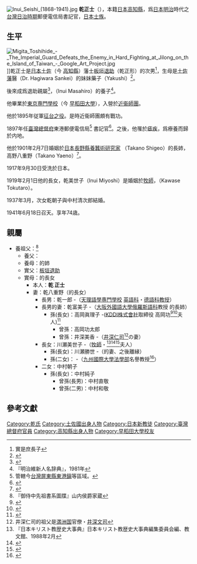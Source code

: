 [[File:Inui_Seishi_(1868-1941).jpg|thumb]]
'''乾正士'''（{{bd|1868年|4月17日|1941年|6月18日|Inui Seishi}}），本籍[[日本|日本]][[高知縣|高知縣]]，爲[[日本|日本]][[明治|明治]]時代之[[台灣日治時期|台灣日治時期]]郵便電信局書記官，[[士族_(日本)|日本士族]]。
 
==生平==
[[File:Migita_Toshihide_-_The_Imperial_Guard_Defeats_the_Enemy_in_Hard_Fighting_at_Jilong_on_the_Island_of_Taiwan_-_Google_Art_Project.jpg|thumb]]]]乾正士是[[日本|日本]][[土佐藩|土佐]]（今 [[高知縣|高知縣]]）藩士[[板垣退助|板垣退助]]（乾正形）的次男<ref>實是庶長子</ref>，生母是[[土佐藩|土佐藩]]醫{{link-ja|萩原三圭|萩原三圭}}（Dr. Hagiwara Sankei）的妹妹藥子（Yakushi）<ref>{{cite web |url=http://ya-na-ka.sakura.ne.jp/hagiwaraSankei.htm |title=萩原三圭 |publisher=谷中・桜木・上野公園 路地裏徹底ツアー |date= |accessdate=2005-06-05 |archive-date=2014-07-14 |archive-url=https://web.archive.org/web/20140714193255/http://ya-na-ka.sakura.ne.jp/hagiwaraSankei.htm |dead-url=no }}</ref>。
 
後來成爲退助親屬<ref>{{cite web |url=https://familysearch.org/search/catalog/1162984?availability=Family%20History%20Library |title=乾市郎平家系図 |publisher=御侍中先祖書系圖牒 |date=2000-03 |accessdate=2012-06-08 |archive-date=2014-12-06 |archive-url=https://web.archive.org/web/20141206185048/https://familysearch.org/search/catalog/1162984?availability=Family%20History%20Library |dead-url=no }}</ref>，{{link-ja|乾正厚|乾正厚}}（Inui Masahiro）的養子<ref>『明治維新人名辞典』{{link-ja|吉川弘文館|吉川弘文館}}，1981年</ref>。
 
他畢業於[[早稻田大学#歷史|東京専門學校]]（今 [[早稻田大學|早稻田大學]]），入營於[[近卫师团|近衞師團]]。
 
他於1895年従軍[[乙未戰爭|征台之役]]。是時近衞師團頗有戰功。
 
1897年任[[臺灣總督府|臺灣總督府]]東港郵便電信局<ref>管轄今[[台灣|台灣]][[屏東縣|屏東縣]][[東港鎮_(臺灣)|東港鎭]]等區域。</ref> 書記官<ref>{{cite web |url=http://who.ith.sinica.edu.tw/s2g.action?viewer.q_authStr=1&viewer.q_dtdIdStr=000088&viewer.q_fieldStr=allIndex;jpnYear;orgName;name&viewer.q_opStr=AND;AND;AND&viewer.q_valueStr=%E6%9B%B8%E8%A8%98;%E6%98%8E%E6%B2%BB%E4%B8%89%E5%8D%81%E5%B9%B4%24;%E9%83%B5%E4%BE%BF%E9%9B%BB%E4%BF%A1%E5%B1%80%E3%80%80%E6%9D%B1%E6%B8%AF%E9%83%B5%E4%BE%BF%E9%9B%BB%E4%BF%A1%E5%B1%80%24;%E4%B9%BE%E6%AD%A3%E5%A3%AB$&pager.objectsPerPage=25&pager.whichPage=1&viewer.q_dtdId=000088&viewer.q_viewMode=ListPage |title=明治30年(1897) 臺灣總督府 東港郵便電信局 乾正士 書記官(629頁) |publisher=『臺灣總督府職員録系統』中央研究院 臺灣史研究所 |date=2012-06-12 |accessdate=2014-12-01 |archive-date=2019-09-14 |archive-url=https://web.archive.org/web/20190914153132/http://who.ith.sinica.edu.tw/s2g.action?viewer.q_authStr=1&viewer.q_dtdIdStr=000088&viewer.q_fieldStr=allIndex;jpnYear;orgName;name&viewer.q_opStr=AND;AND;AND&viewer.q_valueStr=%E6%9B%B8%E8%A8%98;%E6%98%8E%E6%B2%BB%E4%B8%89%E5%8D%81%E5%B9%B4%24;%E9%83%B5%E4%BE%BF%E9%9B%BB%E4%BF%A1%E5%B1%80%E3%80%80%E6%9D%B1%E6%B8%AF%E9%83%B5%E4%BE%BF%E9%9B%BB%E4%BF%A1%E5%B1%80%24;%E4%B9%BE%E6%AD%A3%E5%A3%AB$&pager.objectsPerPage=25&pager.whichPage=1&viewer.q_dtdId=000088&viewer.q_viewMode=ListPage |dead-url=no }}</ref>。之後，他罹於[[疟疾|瘧疾]]，爲療養而歸於内地。
 
他於1901年2月7日婚姻於[[日本|日本]][[長野縣|長野縣]][[蠶業|養蠶術研究家]] {{link-ja|高野成雄|高野成雄}}（Takano Shigeo）的長姉，高野八重野（Takano Yaeno）<ref>{{cite web |url=http://kindai.ndl.go.jp/info:ndljp/pid/841394 |title=『養蠶實験眞説』高野成雄著 |publisher=北信成蠶社 |date=1909-02-25 |accessdate=2014-07-07 |archive-date=2014-12-08 |archive-url=https://web.archive.org/web/20141208122738/http://kindai.ndl.go.jp/info:ndljp/pid/841394 |dead-url=no }}</ref>。
 
1917年9月30日受洗於日本{{link-ja|日本基督教團高知教會|日本基督教団高知教会|高知教會}}。
 
1919年2月1日他的長女，乾美世子（Inui Miyoshi）是婚姻於{{link-ja|日本福音路德八幡教會|日本福音ルーテル八幡教会}}[[牧師|牧師]]，{{link-ja|川瀬德太郎|川瀬徳太郎}}（Kawase Tokutaro）。

1937年3月，次女乾朝子與中村清次郎結婚。
 
1941年6月18日召天。享年74歳。

==親屬==
*養祖父：{{link-ja|乾正春|乾正春}}<ref>『御侍中先祖書系圖牒』山内侯爵家蔵</ref>
**養父：{{link-ja|乾正厚|乾正厚}}
**養母：{{link-ja|明神善秀|明神善秀}}的姉
**實父：[[板垣退助|板垣退助]]
**實母：{{link-ja|萩原静安|萩原静安}}的長女
***本人：'''乾 正士'''
***妻：乾八重野（{{link-ja|高野成雄#家族|高野成雄#家族|高野直作}}的長女）
****長男：乾一郎 -（[[天理大學|天理語學専門學校]] [[英语|英語科]]・[[德语|德語科]][[教授|教授]]）
****長男的妻：乾富美子 -（[[大阪外國語大學|大阪外國語大學]][[俄语|俄羅斯語科]]教授 {{link-ja|片岡孝|片岡孝}}的長姉）
*****孫(長女)：高岡眞理子 -([[KDDI|KDDI株式會社]]取締役 高岡功<ref>{{cite web|url=http://www.kddi.com/corporate/news_release/kako/2003/0304-1/index2.html|title=高岡功(KDDI非常勤顧問・上席理事)|publisher=KDDI株式会社組織変更及び人事異動について|date=2003-04-01|accessdate=2014-06-16|archive-date=2003-07-27|archive-url=https://web.archive.org/web/20030727073618/http://www.kddi.com/corporate/news_release/kako/2003/0304-1/index2.html|dead-url=no}}</ref><ref>{{cite web|url=http://www.kddi.com/corporate/news_release/kako/2003/0304-1/index2.html|title=高岡功(KDDI株式会au事業本部au営業本部au関西支社 オペレーションセンター長・(株)エーユー関西支社取締役運用部長)|publisher=KDDI株式会社組織変更及び人事異動について|date=2001-09-28|accessdate=2014-06-16|archive-date=2003-07-27|archive-url=https://web.archive.org/web/20030727073618/http://www.kddi.com/corporate/news_release/kako/2003/0304-1/index2.html|dead-url=no}}</ref>夫人)<ref>{{cite news|url = http://www.asahi.com/news/intro/OSK201207130116.html |title = 30代の板垣退助、新写真を公開　子孫が保管　高知 |publisher = 朝日新聞デジタル |date = 2012-07-13 |accessdate = 2012-07-14}}</ref>
******曾孫：高岡功太郎
******曾孫：井深美香 -（[[井深文司#家族|井深仁司]]<ref>井深仁司的祖父是[[満洲国|満洲国]]官僚・[[井深文司|井深文司]]{{cite web |url=https://ci.nii.ac.jp/ncid/BB28040443 |title=『板垣精神 : 明治維新百五十年・板垣退助先生薨去百回忌記念』 |publisher=一般社団法人 板垣退助先生顕彰会 |date=2019-02-11 |accessdate=2019-08-15 |archive-date=2020-10-30 |archive-url=https://web.archive.org/web/20201030050510/https://ci.nii.ac.jp/ncid/BB28040443/ |dead-url=no }}</ref>の妻）
****長女：川瀬美世子 -（[[牧師|牧師]]・{{link-ja|川瀬德太郎|川瀬徳太郎}}<ref>『日本キリスト教歴史大事典』日本キリスト教歴史大事典編集委員会編、教文館、1988年2月</ref><ref>{{cite web |url=http://www.jelc.or.jp/archive/Ordination.xls |title=大正10年(1921年)石松量蔵, 鷲山誠晴, 川瀬徳太郎 |publisher=日本福音ルーテル教会 教職按手礼・認定 名簿 |date=2012 |accessdate=2014-06-15 |archive-date=2018-10-03 |archive-url=https://web.archive.org/web/20181003095739/http://www.jelc.or.jp/archive/Ordination.xls |dead-url=no }}</ref><ref>{{cite web |url=http://www.kurume-u-digital-archives.com/husetsu/viewer/852481013722/#2/z |title=風説新聞(第3号) |publisher=久留米大学デジタルアーカイブ |date=1964-12-20 |accessdate=2014-06-15 |archive-url=https://web.archive.org/web/20140714122050/http://www.kurume-u-digital-archives.com/husetsu/viewer/852481013722/#2/z |archive-date=2014-07-14 |dead-url=yes }}</ref>夫人）
*****孫(長女)：川瀬勝世 -（{{link-ja|片岡孝|片岡孝}}的妻、之後離縁）
*****孫(二女)：{{link-ja|杉崎光世|杉崎光世}} -（[[九州國際大學|九州國際大學]][[法學部|法學部]]名譽教授<ref>{{cite web |url=http://iss.ndl.go.jp/books/R000000004-I5453057-00 |title=杉崎光世先生略歴および主要著作目録 (後藤巖教授・大路博美教授・杉崎光世教授退職記念号) |publisher=九州国際大学法学論集 6(3) 巻末1-7 |date=2000-03 |accessdate=2014-06-25 |archive-date=2019-12-06 |archive-url=https://web.archive.org/web/20191206180145/https://iss.ndl.go.jp/books/R000000004-I5453057-00 |dead-url=no }}</ref>）
****二女：中村朝子
*****孫(長女)：中村純子
******曾孫(長男)：中村直敬
******曾孫(二男)：中村和敬
 
==參考文獻==
{{reflist|2}}
 
{{板垣氏當主}}
{{DEFAULTSORT:Inui Seishi}}
[[Category:乾氏|Category:乾氏]]
[[Category:土佐國出身人物|Category:土佐國出身人物]]
[[Category:日本新教徒|Category:日本新教徒]]
[[Category:臺灣總督府官員|Category:臺灣總督府官員]]
[[Category:高知縣出身人物|Category:高知縣出身人物]]
[[Category:早稻田大學校友|Category:早稻田大學校友]]